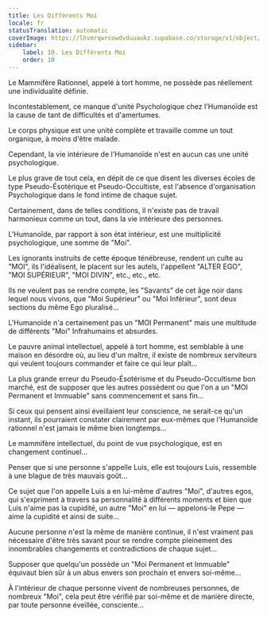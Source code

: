 ```yaml
---
title: Les Différents Moi
locale: fr
statusTranslation: automatic
coverImage: https://lhvmrqwrcowdvduuaukz.supabase.co/storage/v1/object/public/strapi-uploads/small_cover-tratado-de-psicologia-revolucionaria.webp-5e15e1cec4e0ebebcde5d7fc7565d8fd.webp
sidebar:
    label: 10. Les Différents Moi
    order: 10
---
```

Le Mammifère Rationnel, appelé à tort homme, ne possède pas réellement une individualité définie.

Incontestablement, ce manque d'unité Psychologique chez l'Humanoïde est la cause de tant de difficultés et d'amertumes.

Le corps physique est une unité complète et travaille comme un tout organique, à moins d'être malade.

Cependant, la vie intérieure de l'Humanoïde n'est en aucun cas une unité psychologique.

Le plus grave de tout cela, en dépit de ce que disent les diverses écoles de type Pseudo-Ésotérique et Pseudo-Occultiste, est l'absence d'organisation Psychologique dans le fond intime de chaque sujet.

Certainement, dans de telles conditions, il n'existe pas de travail harmonieux comme un tout, dans la vie intérieure des personnes.

L'Humanoïde, par rapport à son état intérieur, est une multiplicité psychologique, une somme de "Moi".

Les ignorants instruits de cette époque ténébreuse, rendent un culte au "MOI", ils l'idéalisent, le placent sur les autels, l'appellent "ALTER EGO", "MOI SUPÉRIEUR", "MOI DIVIN", etc., etc., etc.

Ils ne veulent pas se rendre compte, les "Savants" de cet âge noir dans lequel nous vivons, que "Moi Supérieur" ou "Moi Inférieur", sont deux sections du même Ego pluralisé...

L'Humanoïde n'a certainement pas un "MOI Permanent" mais une multitude de différents "Moi" Infrahumains et absurdes.

Le pauvre animal intellectuel, appelé à tort homme, est semblable à une maison en désordre où, au lieu d'un maître, il existe de nombreux serviteurs qui veulent toujours commander et faire ce qui leur plaît...

La plus grande erreur du Pseudo-Ésotérisme et du Pseudo-Occultisme bon marché, est de supposer que les autres possèdent ou que l'on a un "MOI Permanent et Immuable" sans commencement et sans fin...

Si ceux qui pensent ainsi éveillaient leur conscience, ne serait-ce qu'un instant, ils pourraient constater clairement par eux-mêmes que l'Humanoïde rationnel n'est jamais le même bien longtemps...

Le mammifère intellectuel, du point de vue psychologique, est en changement continuel...

Penser que si une personne s'appelle Luis, elle est toujours Luis, ressemble à une blague de très mauvais goût...

Ce sujet que l'on appelle Luis a en lui-même d'autres "Moi", d'autres egos, qui s'expriment à travers sa personnalité à différents moments et bien que Luis n'aime pas la cupidité, un autre "Moi" en lui — appelons-le Pepe — aime la cupidité et ainsi de suite...

Aucune personne n'est la même de manière continue, il n'est vraiment pas nécessaire d'être très savant pour se rendre compte pleinement des innombrables changements et contradictions de chaque sujet...

Supposer que quelqu'un possède un "Moi Permanent et Immuable" équivaut bien sûr à un abus envers son prochain et envers soi-même...

À l'intérieur de chaque personne vivent de nombreuses personnes, de nombreux "Moi", cela peut être vérifié par soi-même et de manière directe, par toute personne éveillée, consciente...

